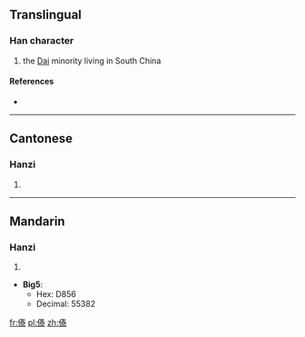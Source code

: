 ==Translingual==

===Han character===
{{Han char|rn=9|rad=人|as=10|sn=12|four=2529<sub>9</sub>|canj=人手大水 (OQKE)}}

# the [[Dai]] minority living in South China

====References====
* {{Han ref|kx=0114.051|hdz=10199.050|uh=50A3|ud=20643}}

----

==Cantonese==

===Hanzi===
{{yue-hanzi|jyut=|y=daai2}}

# {{defn|lang=yue|sort=人10}}

----

==Mandarin==

===Hanzi===
{{cmn-hanzi|pin=[[dǎi]] ([[dai3]])|wg=tai<sup>3</sup>}}

# {{defn|lang=cmn|sort=人10}}

* '''Big5''':
** Hex: D856
** Decimal: 55382

[[fr:傣]]
[[pl:傣]]
[[zh:傣]]